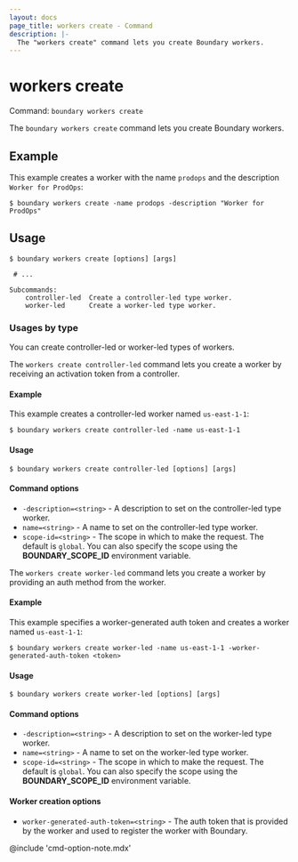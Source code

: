```yaml
---
layout: docs
page_title: workers create - Command
description: |-
  The "workers create" command lets you create Boundary workers.
---
```


# workers create

Command: `boundary workers create`

The `boundary workers create` command lets you create Boundary workers.

## Example

This example creates a worker with the name `prodops` and the description `Worker for ProdOps`:

```shell-session
$ boundary workers create -name prodops -description "Worker for ProdOps"
```

## Usage

<CodeBlockConfig hideClipboard>

```shell-session
$ boundary workers create [options] [args]

 # ...

Subcommands:
    controller-led  Create a controller-led type worker.
    worker-led      Create a worker-led type worker.
```

</CodeBlockConfig>

### Usages by type

You can create controller-led or worker-led types of workers.

<Tabs>
<Tab heading="controller-led">

The `workers create controller-led` command lets you create a worker by receiving an activation token from a controller.

#### Example

This example creates a controller-led worker named `us-east-1-1`:

<CodeBlockConfig hideClipboard>

```shell-session
$ boundary workers create controller-led -name us-east-1-1
```

</CodeBlockConfig>

#### Usage

```shell-session
$ boundary workers create controller-led [options] [args]
```

#### Command options

- `-description=<string>` - A description to set on the controller-led type worker.
- `name=<string>` - A name to set on the controller-led type worker.
- `scope-id=<string>` - The scope in which to make the request.
The default is `global`.
You can also specify the scope using the **BOUNDARY_SCOPE_ID** environment variable.

</Tab>
<Tab heading="worker-led">

The `workers create worker-led` command lets you create a worker by providing an auth method from the worker.

#### Example

This example specifies a worker-generated auth token and creates a worker named `us-east-1-1`:

<CodeBlockConfig hideClipboard>

```shell-session
$ boundary workers create worker-led -name us-east-1-1 -worker-generated-auth-token <token>
```

</CodeBlockConfig>

#### Usage

```shell-session
$ boundary workers create worker-led [options] [args]
```

#### Command options

- `-description=<string>` - A description to set on the worker-led type worker.
- `name=<string>` - A name to set on the worker-led type worker.
- `scope-id=<string>` - The scope in which to make the request.
The default is `global`.
You can also specify the scope using the **BOUNDARY_SCOPE_ID** environment variable.

#### Worker creation options

- `worker-generated-auth-token=<string>` - The auth token that is provided by the worker and used to register the worker with Boundary.

</Tab>
</Tabs>

@include 'cmd-option-note.mdx'